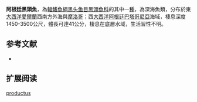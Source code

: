 {{Speciesbox
| name = 阿根廷黑頭魚
| status = NE
| status_system = IUCN3.1
| image = Alepocephalus productus.jpg
| image_width = 250px
| genus = Alepocephalus
| species = productus
| authority = [[Gill|Gill]], 1833
| synonyms = 
}}

'''阿根廷黑頭魚'''，為[[輻鰭魚綱|輻鰭魚綱]][[黑头鱼目|黑头鱼目]][[黑頭魚科|黑頭魚科]]的其中一[[種|種]]，為深海魚類，分布於東[[大西洋|大西洋]][[愛爾蘭|愛爾蘭]]西南方外海與[[摩洛哥|摩洛哥]]；西[[大西洋|大西洋]][[阿根廷|阿根廷]][[巴塔哥尼亞|巴塔哥尼亞]]海域，棲息深度1450-3500公尺，體長可達41公分，棲息在底層水域，生活習性不明。

==参考文献==
*{{FishBase_species|genus=Alepocephalus|species=productus|year=2015|month=8}}

== 扩展阅读 ==
{{refbegin}}
{{wikispecies-inline|Alepocephalus productus|阿根廷黑頭魚}}
{{refend}}
{{Taxonbar|from=Q1990470}}

[[Category:黑頭魚屬|productus]]